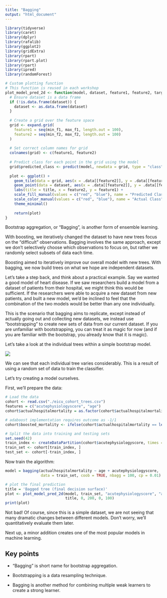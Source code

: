 ```yaml
---
title: "Bagging"
output: "html_document"
---
```


```r
library(tidyverse)
library(caret)
library(dplyr)
library(rafalib)
library(ggplot2)
library(gridExtra)
library(rpart)
library(rpart.plot)
library(rpart)
library(ipred)
library(randomForest)
```

```r
# Custom plotting function
# This function is reused in each workshop
plot_model_pred_2d <- function(model, dataset, feature1, feature2, target, title, min_f1, max_f1, min_f2, max_f2) {
  # Ensure dataset is a data frame
  if (!is.data.frame(dataset)) {
    dataset <- as.data.frame(dataset)
  }
  
  # Create a grid over the feature space
  grid <- expand.grid(
    feature1 = seq(min_f1, max_f1, length.out = 100),
    feature2 = seq(min_f2, max_f2, length.out = 100)
  )
  
  # Set correct column names for grid
  colnames(grid) <- c(feature1, feature2)
  
  # Predict class for each point in the grid using the model
  grid$predicted_class <- predict(model, newdata = grid, type = "class")
  
  plot <- ggplot() +
    geom_tile(data = grid, aes(x = .data[[feature2]], y = .data[[feature1]], fill = .data$predicted_class), alpha = 0.3) +
    geom_point(data = dataset, aes(x = .data[[feature2]], y = .data[[feature1]], color = .data[[target]]), size = 2) +
    labs(title = title, x = feature2, y = feature1) +
    scale_fill_manual(values = c("red", "blue"), name = "Predicted Class") +
    scale_color_manual(values = c("red", "blue"), name = "Actual Class") +
    theme_minimal()
  
    return(plot)
}
```

Bootstrap aggregation, or "Bagging", is another form of ensemble learning. 

With boosting, we iteratively changed the dataset to have new trees focus on the "difficult" observations. Bagging involves the same approach, except we don't selectively choose which observations to focus on, but rather we randomly select subsets of data each time. 

Boosting aimed to iteratively improve our overall model with new trees. With bagging, we now build trees on what we hope are independent datasets.

Let's take a step back, and think about a practical example. Say we wanted a good model of heart disease. If we saw researchers build a model from a dataset of patients from their hospital, we might think this would be sufficient. If the researchers were able to acquire a new dataset from new patients, and built a new model, we'd be inclined to feel that the combination of the two models would be better than any one individually. 

This is the scenario that bagging aims to replicate, except instead of actually going out and collecting new datasets, we instead use "bootstrapping" to create new sets of data from our current dataset. If you are unfamiliar with bootstrapping, you can treat it as magic for now (and if you are familiar with the bootstrap, you already know that it is magic).

Let's take a look at the individual trees within a simple bootstrap model.

![](./images/bagging.png)

We can see that each individual tree varies considerably. This is a result of using a random set of data to train the classifier. 

Let's try creating a model ourselves.

First, we'll prepare the data:

```r
# Load the data
cohort <- read.csv("./eicu_cohort_trees.csv")
features = c("acutephysiologyscore", "age")
cohort$actualhospitalmortality = as.factor(cohort$actualhospitalmortality)

# adaboost implementation requires outcome as -1/1
cohort$boosted_mortality <- ifelse(cohort$actualhospitalmortality == levels(cohort$actualhospitalmortality)[1], -1, 1)

# Split the data into training and testing sets
set.seed(42)
train_index <- createDataPartition(cohort$acutephysiologyscore, times = 1, p = 0.7, list = FALSE)
train_set <- cohort[train_index, ]
test_set <- cohort[-train_index, ]
```

Now train the algorithm:

```r
model = bagging(actualhospitalmortality ~ age + acutephysiologyscore, 
                data = train_set, coob = TRUE, nbagg = 100, cp = 0.01)

# plot the final prediction
title = 'Bagged tree (final decision surface)'
plot <- plot_model_pred_2d(model, train_set, "acutephysiologyscore", "age", "actualhospitalmortality",
                           title, 0, 200, 0, 100)
print(plot)
```

Not bad! Of course, since this is a simple dataset, we are not seeing that many dramatic changes between different models. Don't worry, we'll quantitatively evaluate them later.

Next up, a minor addition creates one of the most popular models in machine learning.

## Key points

- “Bagging” is short name for bootstrap aggregation.

- Bootstrapping is a data resampling technique.

- Bagging is another method for combining multiple weak learners to create a strong learner.
